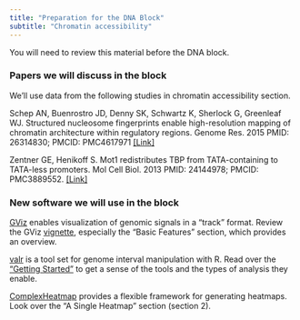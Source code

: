 ```yaml
---
title: "Preparation for the DNA Block"
subtitle: "Chromatin accessibility"
---
```


::: {.callout-important}
You will need to review this material before the DNA block.
:::

### Papers we will discuss in the block

We'll use data from the following studies in chromatin accessibility section.

Schep AN, Buenrostro JD, Denny SK, Schwartz K, Sherlock G, Greenleaf WJ. Structured nucleosome fingerprints enable high-resolution mapping of chromatin architecture within regulatory regions. Genome Res. 2015 PMID: 26314830; PMCID: PMC4617971 [\[Link\]](https://www.ncbi.nlm.nih.gov/pmc/articles/PMC4617971/)

Zentner GE, Henikoff S. Mot1 redistributes TBP from TATA-containing to TATA-less promoters. Mol Cell Biol. 2013 PMID: 24144978; PMCID: PMC3889552. [\[Link\]](https://www.ncbi.nlm.nih.gov/pmc/articles/PMC3889552/)

### New software we will use in the block

[GViz](https://bioconductor.org/packages/release/bioc/html/Gviz.html) enables visualization of genomic signals in a "track" format. Review the GViz [vignette](https://bioconductor.org/packages/release/bioc/vignettes/Gviz/inst/doc/Gviz.html), especially the "Basic Features" section, which provides an overview.

[valr](https://rnabioco.github.io/valr/) is a tool set for genome interval manipulation with R. Read over the ["Getting Started"](https://rnabioco.github.io/valr/articles/valr.html) to get a sense of the tools and the types of analysis they enable.

[ComplexHeatmap](https://jokergoo.github.io/ComplexHeatmap-reference/book/) provides a flexible framework for generating heatmaps. Look over the "A Single Heatmap" section (section 2).
